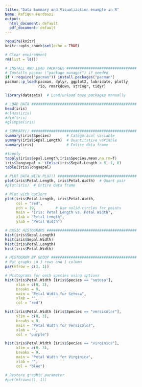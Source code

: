 ```yaml
---
title: "Data Summary and Visualization example in R"
Name: Rafiqua Ferdousi
output:
  html_document: default
  pdf_document: default
---
```


```r
require(knitr)
knitr::opts_chunk$set(echo = TRUE)

# Clear environment
rm(list = ls()) 

# INSTALL AND LOAD PACKAGES ################################
# Installs pacman ("package manager") if needed
if (!require("pacman")) install.packages("pacman")
pacman::p_load(pacman, dplyr, ggplot2, lubridate, plotly, 
               rio, rmarkdown, stringr, tidyr) 

library(datasets)  # Load/unload base packages manually
```



```r
# LOAD DATA ################################################
head(iris)
#class(iris)
#dim(iris)
#glimpse(iris)

# SUMMARY() ################################################
summary(iris$Species)       # Categorical variable
summary(iris$Sepal.Length)  # Quantitative variable
summary(iris)               # Entire data frame

#tapply
tapply(iris$Sepal.Length,iris$Species,mean,na.rm=T)
iris$longsepal <- ifelse(iris$Sepal.Length > 6, 1, 0) 
table(iris$longsepal)
```


```r
# PLOT DATA WITH PLOT() ####################################
plot(iris$Petal.Length, iris$Petal.Width)  # Quant pair
#plot(iris)  # Entire data frame

# Plot with options
plot(iris$Petal.Length, iris$Petal.Width,
     col = "red",
     pch = 19,         # Use solid circles for points
     main = "Iris: Petal Length vs. Petal Width",
     xlab = "Petal Length",
     ylab = "Petal Width")
```


```r
# BASIC HISTOGRAMS #########################################
hist(iris$Sepal.Length)
hist(iris$Sepal.Width)
hist(iris$Petal.Length)
hist(iris$Petal.Width)

# HISTOGRAM BY GROUP #######################################
# Put graphs in 3 rows and 1 column
par(mfrow = c(3, 1))

# Histograms for each species using options
hist(iris$Petal.Width [iris$Species == "setosa"],
     xlim = c(0, 3),
     breaks = 9,
     main = "Petal Width for Setosa",
     xlab = "",
     col = "red")

hist(iris$Petal.Width [iris$Species == "versicolor"],
     xlim = c(0, 3),
     breaks = 9,
     main = "Petal Width for Versicolor",
     xlab = "",
     col = "purple")

hist(iris$Petal.Width [iris$Species == "virginica"],
     xlim = c(0, 3),
     breaks = 9,
     main = "Petal Width for Virginica",
     xlab = "",
     col = "blue")

# Restore graphic parameter
#par(mfrow=c(1, 1))
```



